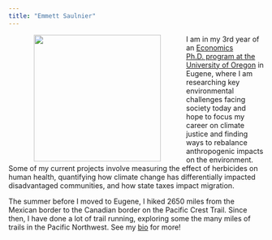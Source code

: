 ```yaml
---
title: "Emmett Saulnier"
---
```


<img align="left" src="images/uo_econ_pic.jpg" width = "250" HSPACE = "50">

I am in my 3rd year of an [Economics Ph.D. program at the University of Oregon](https://economics.uoregon.edu/profile/emmetts/) in Eugene, where I am researching key environmental challenges facing society today and hope to focus my career on climate justice and finding ways to rebalance anthropogenic impacts on the environment. Some of my current projects involve measuring the effect of herbicides on human health, quantifying how climate change has differentially impacted disadvantaged communities, and how state taxes impact migration.  

The summer before I moved to Eugene, I hiked 2650 miles from the Mexican border to the Canadian border on the Pacific Crest Trail. Since then, I have done a lot of trail running, exploring some the many miles of trails in the Pacific Northwest. See my [bio](about.html) for more! 


